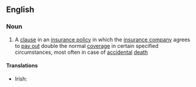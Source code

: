 ==English==
{{wikipedia}}

===Noun===
{{en-noun|head=[[double]] [[indemnity]]|-}}

# {{context|legal|lang=en}} A [[clause]] in an [[insurance policy]] in which the [[insurance company]] agrees to [[pay out]] double the normal [[coverage]] in certain specified circumstances, most often in case of [[accidental]] [[death]]

====Translations====
{{trans-top|law: a clause in an insurance policy in which the insurance company agrees to pay out double the normal coverage}}
* Irish: {{t|ga|slánaíocht dhúbailte|f}}
{{trans-mid}}
{{trans-bottom}}